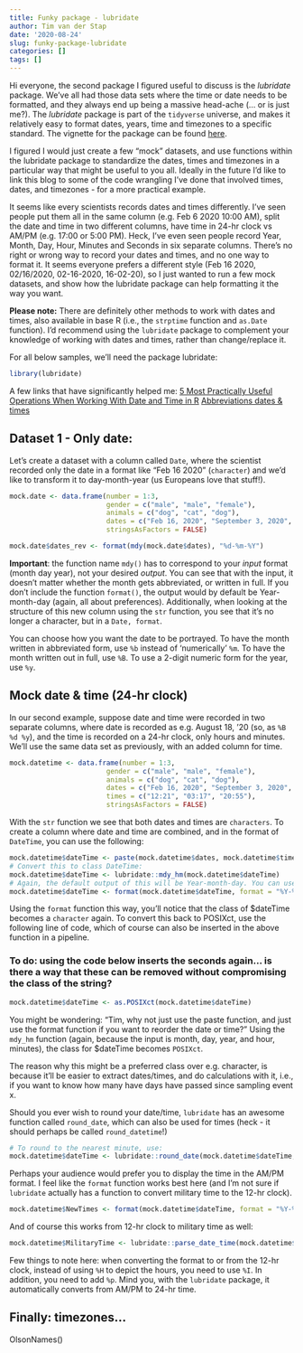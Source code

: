 ```yaml
---
title: Funky package - lubridate
author: Tim van der Stap
date: '2020-08-24'
slug: funky-package-lubridate
categories: []
tags: []
---
```


Hi everyone, the second package I figured useful to discuss is the *lubridate* package. We've all had those data sets where the time or date needs to be formatted, and they always end up being a massive head-ache (... or is just me?). The *lubridate* package is part of the `tidyverse` universe, and makes it relatively easy to format dates, years, time and timezones to a specific standard. The vignette for the package can be found [here](https://cran.r-project.org/web/packages/lubridate/lubridate.pdf).

I figured I would just create a few "mock" datasets, and use functions within the lubridate package to standardize the dates, times and timezones in a particular way that might be useful to you all. Ideally in the future I'd like to link this blog to some of the code wrangling I've done that involved times, dates, and timezones - for a more practical example.

It seems like every scientists records dates and times differently. I've seen people put them all in the same column (e.g. Feb 6 2020 10:00 AM), split the date and time in two different columns, have time in 24-hr clock vs AM/PM (e.g. 17:00 or 5:00 PM). Heck, I've even seen people record Year, Month, Day, Hour, Minutes and Seconds in six separate columns. There's no right or wrong way to record your dates and times, and no one way to format it. It seems everyone prefers a different style (Feb 16 2020, 02/16/2020, 02-16-2020, 16-02-20), so I just wanted to run a few mock datasets, and show how the lubridate package can help formatting it the way you want. 

__Please note:__ There are definitely other methods to work with dates and times, also available in base R (i.e., the `strptime` function and `as.Date` function). I'd recommend using the `lubridate` package to complement your knowledge of working with dates and times, rather than change/replace it. 

For all below samples, we'll need the package lubridate:

``` r
library(lubridate)
```

A few links that have significantly helped me: 
[5 Most Practically Useful Operations When Working With Date and Time in R](https://blog.exploratory.io/5-most-practically-useful-operations-when-working-with-date-and-time-in-r-9f9eb8a17465)
[Abbreviations dates & times](https://www.stat.berkeley.edu/~s133/dates.html)

## Dataset 1 - Only date:

Let's create a dataset with a column called `Date`, where the scientist recorded only the date in a format like "Feb 16 2020" (`character`) and we'd like to transform it to day-month-year (us Europeans love that stuff!).

``` r
mock.date <- data.frame(number = 1:3,
                        gender = c("male", "male", "female"),
                        animals = c("dog", "cat", "dog"),
                        dates = c("Feb 16, 2020", "September 3, 2020", "May 29, 2019"),
                        stringsAsFactors = FALSE)

mock.date$dates_rev <- format(mdy(mock.date$dates), "%d-%m-%Y")
```

__Important__: the function name `mdy()` has to correspond to your _input_ format (month day year), not your desired _output_. You can see that with the input, it doesn't matter whether the month gets abbreviated, or written in full. If you don't include the function `format()`, the output would by default be Year-month-day (again, all about preferences). Additionally, when looking at the structure of this new column using the `str` function, you see that it's no longer a character, but in a `Date, format`.

You can choose how you want the date to be portrayed. To have the month written in abbreviated form, use `%b` instead of 'numerically' `%m`. To have the month written out in full, use `%B`. To use a 2-digit numeric form for the year, use `%y`. 

## Mock date & time (24-hr clock)

In our second example, suppose date and time were recorded in two separate columns, where date is recorded as e.g. August 18, '20 (so, as `%B %d %y`), and the time is recorded on a 24-hr clock, only hours and minutes. We'll use the same data set as previously, with an added column for time. 

``` r
mock.datetime <- data.frame(number = 1:3,
                        gender = c("male", "male", "female"),
                        animals = c("dog", "cat", "dog"),
                        dates = c("Feb 16, 2020", "September 3, 2020", "May 29, 2019"),
                        times = c("12:21", "03:17", "20:55"),
                        stringsAsFactors = FALSE)
```

With the `str` function we see that both dates and times are `characters`. To create a column where date and time are combined, and in the format of `DateTime`, you can use the following: 

``` r
mock.datetime$dateTime <- paste(mock.datetime$dates, mock.datetime$times, sep = " ")
# Convert this to class DateTime: 
mock.datetime$dateTime <- lubridate::mdy_hm(mock.datetime$dateTime)
# Again, the default output of this will be Year-month-day. You can use format() to reorder if you so wish (see above). Also, if you want to get rid of the seconds displayed, you'll have to format:
mock.datetime$dateTime <- format(mock.datetime$dateTime, format = "%Y-%m-%d %H:%M")
```

Using the `format` function this way, you'll notice that the class of $dateTime becomes a `character` again. To convert this back to POSIXct, use the following line of code, which of course can also be inserted in the above function in a pipeline. 

### To do: using the code below inserts the seconds again... is there a way that these can be removed without compromising the class of the string?

``` r
mock.datetime$dateTime <- as.POSIXct(mock.datetime$dateTime)
```

You might be wondering: "Tim, why not just use the paste function, and just use the format function if you want to reorder the date or time?" Using the `mdy_hm` function (again, because the input is month, day, year, and hour, minutes), the class for $dateTime becomes `POSIXct`. 

The reason why this might be a preferred class over e.g. character, is because it'll be easier to extract dates/times, and do calculations with it, i.e., if you want to know how many have days have passed since sampling event x. 

Should you ever wish to round your date/time, `lubridate` has an awesome function called `round_date`, which can also be used for times (heck - it should perhaps be called `round_datetime`!)

``` r
# To round to the nearest minute, use: 
mock.datetime$dateTime <- lubridate::round_date(mock.datetime$dateTime, unit = "minute")
```

Perhaps your audience would prefer you to display the time in the AM/PM format. I feel like the `format` function works best here (and I'm not sure if `lubridate` actually has a function to convert military time to the 12-hr clock).

``` r
mock.datetime$NewTimes <- format(mock.datetime$dateTime, format = "%Y-%m-%d %I:%M %p")
```

And of course this works from 12-hr clock to military time as well:

``` r
mock.datetime$MilitaryTime <- lubridate::parse_date_time(mock.datetime$NewTimes, "%Y-%m-%d %I:%M %p")
```

Few things to note here: when converting the format to or from the 12-hr clock, instead of using `%H` to depict the hours, you need to use `%I`. In addition, you need to add `%p`. Mind you, with the `lubridate` package, it automatically converts from AM/PM to 24-hr time. 

## Finally: timezones...

OlsonNames()